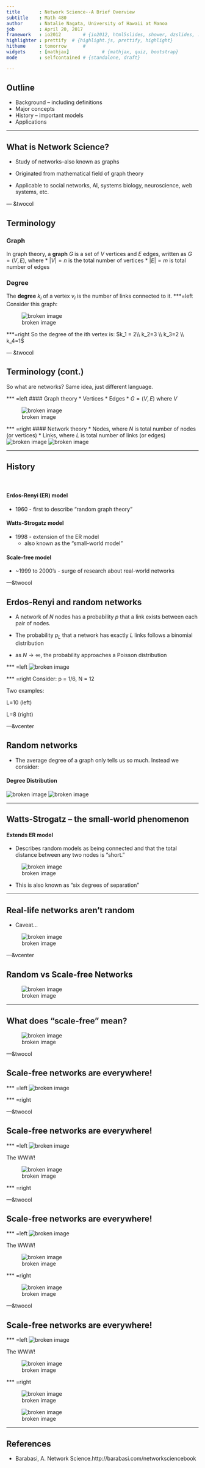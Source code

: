 ---
title       : Network Science--A Brief Overview
subtitle    : Math 480
author      : Natalie Nagata, University of Hawaii at Manoa
job         : April 20, 2017
framework   : io2012        # {io2012, html5slides, shower, dzslides, ...}
highlighter : prettify  # {highlight.js, prettify, highlight}
hitheme     : tomorrow      # 
widgets     : [mathjax]            # {mathjax, quiz, bootstrap}
mode        : selfcontained # {standalone, draft}

---

## Outline

* Background -- including definitions
<br>
* Major concepts
* History -- important models
* Applications

---

## What is Network Science?

* Study of networks--also known as graphs

* Originated from mathematical field of graph theory

* Applicable to social networks, AI, systems biology, neuroscience, web systems, etc.


--- &twocol


## Terminology

### Graph
In graph theory, a **graph** $G$ is a set of $V$ vertices and $E$ edges, written as $G=(V,E)$, where
* $|V| = n$    is the total number of vertices
* $|E| = m$    is total number of edges
<br>

### Degree
The **degree** $k_i$ of a vertex $v_i$ is the number of links connected to it.
***=left
Consider this graph:

![broken image](graphs-undirected.png)

***=right
So the degree of the ith vertex is:
$k_1 = 2\\ k_2=3 \\ k_3=2 \\ k_4=1$



--- &twocol 


## Terminology (cont.)
So what are networks?   Same idea, just different language.

*** =left
#### Graph theory
* Vertices
* Edges
* $G = (V,E)$ where $V$

![broken image](graphs-net.png)

*** =right
#### Network theory
* Nodes, where $N$ is total number of nodes (or vertices)
* Links, where $L$ is total number of links (or edges)
<br>
![broken image](graphs-computers.png)
![broken image](graphs-bio.png)





---

## History

<br>

#### Erdos-Renyi (ER) model
* 1960 - first to describe "random graph theory"

#### Watts-Strogatz model
* 1998 - extension of the ER model
    + also known as the "small-world model"

#### Scale-free model
* ~1999 to 2000's - surge of research about real-world networks


---&twocol

## Erdos-Renyi and random networks

* A network of $N$ nodes has a probability $p$ that a link exists between each pair of nodes.

* The probability $p_L$ that a network has exactly $L$ links follows a binomial distribution

* as $N \rightarrow \infty$, the probability approaches a Poisson distribution

*** =left
![broken image](fig-random-ex.png)

*** =right
Consider:
    p = 1/6, N = 12

Two examples:

L=10  (left)

L=8  (right)

---&vcenter

## Random networks
* The average degree of a graph only tells us so much. Instead we consider:

#### Degree Distribution
![broken image](deg-distribution.png)
![broken image](random-degreedist.png)




---

## Watts-Strogatz -- the small-world phenomenon

#### Extends ER model

* Describes random models as being connected and that the total distance between any two nodes is "short."

![broken image](small-world.png)

* This is also known as "six degrees of separation"




---


## Real-life networks aren't random

* Caveat...

![broken image](fig-realnet-degreedist.png)

---&vcenter

## Random vs Scale-free Networks

![broken image](fig-random-to-scale.png)

---

## What does "scale-free" mean?

![broken image](scale-free.png)

---&twocol

## Scale-free networks are everywhere!


*** =left
![broken image](scalefree-metab.png)



*** =right




---&twocol

## Scale-free networks are everywhere!



*** =left
![broken image](scalefree-metab.png)

The WWW!

![broken image](scalefree-WWW.png)


*** =right


---&twocol

## Scale-free networks are everywhere!



*** =left
![broken image](scalefree-metab.png)

The WWW!

![broken image](scalefree-WWW.png)


*** =right

![broken image](scalefree-prot.png)

---&twocol

## Scale-free networks are everywhere!



*** =left
![broken image](scalefree-metab.png)

The WWW!

![broken image](scalefree-WWW.png)


*** =right

![broken image](scalefree-prot.png)

![broken image](scalefree-cit.png)

---
## References

* Barabasi, A. Network Science.http://barabasi.com/networksciencebook




